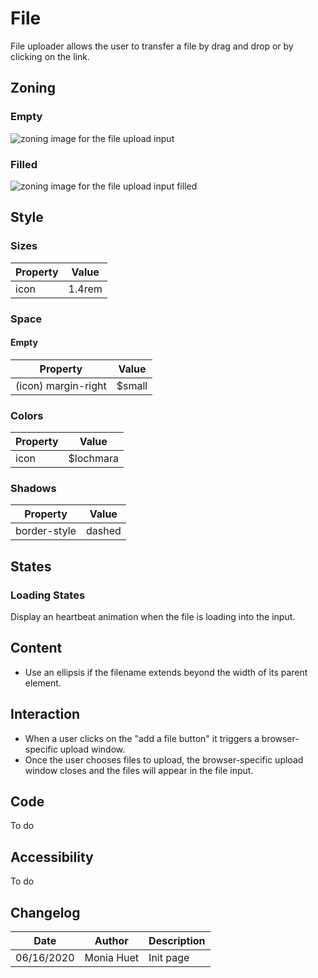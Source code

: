 

<Meta title="Components/Form/Fields/File" />

<TableOfContent />

# File

File uploader allows the user to transfer a file by drag and drop or by clicking on the link.


## Zoning

### Empty

<img src={InputZoning} alt="zoning image for the file upload input" className="full" class="full" />

### Filled

<img src={InputFileFilledZoning} alt="zoning image for the file upload input filled" className="full" class="full" />


## Style

### Sizes <a id="sizes" />

| Property                       | Value             | 
| ------------------------------ | ----------------- | 
| icon           	             | 1.4rem            | 


### Space <a id="space" />

#### Empty

| Property                       | Value             | 
| ------------------------------ | ----------------- | 
| (icon) margin-right			 | $small            | 


### Colors <a id="colors" />

| Property                       | Value                               | 
| ------------------------------ | ----------------------------------- | 
| icon		                     | $lochmara	                       |

### Shadows <a id="shadows" />

| Property                       | Value             | 
| ------------------------------ | ----------------- | 
| border-style		             | dashed	         |

## States <a id="states" />

### Loading States
Display an heartbeat animation when the file is loading into the input.

## Content <a id="content" />

- Use an ellipsis if the filename extends beyond the width of its parent element.


## Interaction <a id="interaction" />

- When a user clicks on the "add a file button" it triggers a browser-specific upload window.
- Once the user chooses files to upload, the browser-specific upload window closes and the files will appear in the file input.

## Code <a id="code" />

To do

## Accessibility <a id="accessibility" />

To do

## Changelog

| Date       | Author | Description |
| ---------- | ------ | ----------- |
| 06/16/2020 | Monia Huet  | Init page   |

